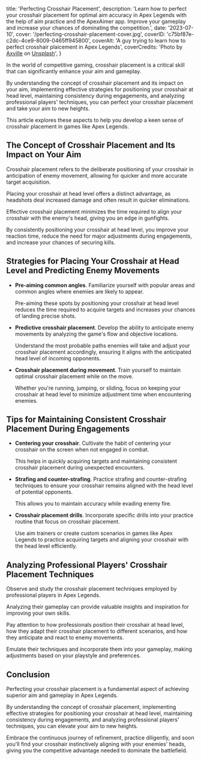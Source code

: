   title: 'Perfecting Crosshair Placement',
  description:
    'Learn how to perfect your crosshair placement for optimal aim accuracy in Apex Legends with the help of aim practice and the ApexAimer app. Improve your gameplay and increase your chances of dominating the competition.',
  date: '2023-07-10',
  cover: '/perfecting-crosshair-placement-cover.jpg',
  coverID: 'c75bf87e-c2dc-4ce9-8009-0465ff945800',
  coverAlt:
    'A guy trying to learn how to perfect crosshair plaicement in Apex Legends',
  coverCredits:
    'Photo by <a href="https://unsplash.com/@axville?utm_source=unsplash&utm_medium=referral&utm_content=creditCopyText" rel="nofollow" target="_blank">Axville</a> on <a href="https://unsplash.com/photos/nkLivBi2Mvs?utm_source=unsplash&utm_medium=referral&utm_content=creditCopyText" rel="nofollow" target="_blank">Unsplash</a>',
}

In the world of competitive gaming, crosshair placement
is a critical skill that can significantly enhance your
aim and gameplay.

By understanding the concept of crosshair
placement and its impact on your aim, implementing effective
strategies for positioning your crosshair at head level,
maintaining consistency during engagements, and analyzing
professional players' techniques, you can perfect your
crosshair placement and take your aim to new heights.

This article explores these aspects to help you develop
a keen sense of crosshair placement in games like Apex Legends.

## The Concept of Crosshair Placement and Its Impact on Your Aim

Crosshair placement refers to the deliberate positioning
of your crosshair in anticipation of enemy movement,
allowing for quicker and more accurate target acquisition.

Placing your crosshair at head level offers a distinct advantage,
as headshots deal increased damage and often result in quicker eliminations.

Effective crosshair placement minimizes the time
required to align your crosshair with the enemy's head,
giving you an edge in gunfights.

By consistently positioning
your crosshair at head level, you improve your reaction time,
reduce the need for major adjustments during engagements,
and increase your chances of securing kills.

## Strategies for Placing Your Crosshair at Head Level and Predicting Enemy Movements

- **Pre-aiming common angles**. Familiarize yourself with popular areas
  and common angles where enemies are likely to appear.

  Pre-aiming these spots by positioning your crosshair at
  head level reduces the time required to acquire targets
  and increases your chances of landing precise shots.

- **Predictive crosshair placement**. Develop the ability
  to anticipate enemy movements by analyzing the game's
  flow and objective locations.

  Understand the most
  probable paths enemies will take and adjust your
  crosshair placement accordingly, ensuring it aligns
  with the anticipated head level of incoming opponents.

- **Crosshair placement during movement**. Train yourself
  to maintain optimal crosshair placement while on the
  move.

  Whether you're running, jumping, or sliding,
  focus on keeping your crosshair at head level to
  minimize adjustment time when encountering enemies.

## Tips for Maintaining Consistent Crosshair Placement During Engagements

- **Centering your crosshair**. Cultivate the habit of centering
  your crosshair on the screen when not engaged in combat.

  This helps in quickly acquiring targets and maintaining
  consistent crosshair placement during unexpected encounters.

- **Strafing and counter-strafing**. Practice strafing and
  counter-strafing techniques to ensure your crosshair
  remains aligned with the head level of potential opponents.

  This allows you to maintain accuracy while evading enemy fire.

- **Crosshair placement drills**. Incorporate specific
  drills into your practice routine that focus on
  crosshair placement.

  Use aim trainers or create
  custom scenarios in games like Apex Legends to
  practice acquiring targets and aligning your
  crosshair with the head level efficiently.

## Analyzing Professional Players' Crosshair Placement Techniques

Observe and study the crosshair placement techniques
employed by professional players in Apex Legends.

Analyzing their gameplay can provide valuable
insights and inspiration for improving your own skills.

Pay attention to how professionals position their
crosshair at head level, how they adapt their
crosshair placement to different scenarios,
and how they anticipate and react to enemy movements.

Emulate their techniques and incorporate them
into your gameplay, making adjustments based
on your playstyle and preferences.

## Conclusion

Perfecting your crosshair placement
is a fundamental aspect of achieving
superior aim and gameplay in Apex Legends.

By understanding the concept of crosshair placement,
implementing effective strategies for positioning
your crosshair at head level, maintaining consistency
during engagements, and analyzing professional players'
techniques, you can elevate your aim to new heights.

Embrace the continuous journey of refinement,
practice diligently, and soon you'll find your
crosshair instinctively aligning with your enemies' heads,
giving you the competitive advantage needed
to dominate the battlefield.
